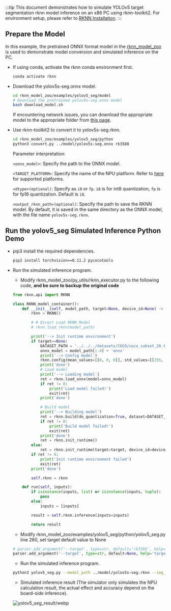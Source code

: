 :::tip
This document demonstrates how to simulate YOLOv5 target segmentation rknn model inference on an x86 PC using rknn-toolkit2. For environment setup, please refer to [RKNN Installation](./rknn_install).
:::

## Prepare the Model

In this example, the pretrained ONNX format model in the [rknn_model_zoo](https://github.com/airockchip/rknn_model_zoo) is used to demonstrate model conversion and simulated inference on the PC.

- If using conda, activate the rknn conda environment first.

  ```bash
  conda activate rknn
  ```

- Download the yolov5s-seg.onnx model.

  ```bash
  cd rknn_model_zoo/examples/yolov5_seg/model
  # Download the pretrained yolov5s-seg.onnx model
  bash download_model.sh
  ```

  If encountering network issues, you can download the appropriate model to the appropriate folder from [this page](https://github.com/airockchip/rknn_model_zoo?tab=readme-ov-file#model-support).

- Use rknn-toolkit2 to convert it to yolov5s-seg.rknn.

  ```bash
  cd rknn_model_zoo/examples/yolov5_seg/python
  python3 convert.py ../model/yolov5s-seg.onnx rk3588
  ```

  Parameter interpretation:

  `<onnx_model>`: Specify the path to the ONNX model.

  `<TARGET_PLATFORM>`: Specify the name of the NPU platform. Refer to [here](rknn_install#introduction-to-rknn) for supported platforms.

  `<dtype>(optional)`: Specify as `i8` or `fp`. `i8` is for int8 quantization, `fp` is for fp16 quantization. Default is `i8`.

  `<output_rknn_path>(optional)`: Specify the path to save the RKNN model. By default, it is saved in the same directory as the ONNX model, with the file name `yolov5s-seg.rknn`.

## Run the yolov5_seg Simulated Inference Python Demo

- pip3 install the required dependencies.

  ```bash
  pip3 install torchvision==0.11.2 pycocotools
  ```

- Run the simulated inference program.

  - Modify rknn_model_zoo/py_utils/rknn_executor.py to the following code, **and be sure to backup the original code**

  ```python
  from rknn.api import RKNN

  class RKNN_model_container():
      def __init__(self, model_path, target=None, device_id=None) -> None:
          rknn = RKNN()

          # # Direct Load RKNN Model
          # rknn.load_rknn(model_path)

          print('--> Init runtime environment')
          if target==None:
              DATASET_PATH = '../../../datasets/COCO/coco_subset_20.txt'
              onnx_model = model_path[:-4] + 'onnx'
              print('--> Config model')
              rknn.config(mean_values=[[0, 0, 0]], std_values=[[255, 255, 255]], target_platform='rk3588')
              print('done')
              # Load model
              print('--> Loading model')
              ret = rknn.load_onnx(model=onnx_model)
              if ret != 0:
                  print('Load model failed!')
                  exit(ret)
              print('done')

              # Build model
              print('--> Building model')
              ret = rknn.build(do_quantization=True, dataset=DATASET_PATH)
              if ret != 0:
                  print('Build model failed!')
                  exit(ret)
              print('done')
              ret = rknn.init_runtime()
          else:
              ret = rknn.init_runtime(target=target, device_id=device_id)
          if ret != 0:
              print('Init runtime environment failed')
              exit(ret)
          print('done')

          self.rknn = rknn

      def run(self, inputs):
          if isinstance(inputs, list) or isinstance(inputs, tuple):
              pass
          else:
              inputs = [inputs]

          result = self.rknn.inference(inputs=inputs)

          return result
  ```

  - Modify rknn_model_zoo/examples/yolov5_seg/python/yolov5_seg.py line 260, set target default value to None

  ```python
  # parser.add_argument('--target', type=str, default=‘rk3566’, help='target RKNPU platform')
  parser.add_argument('--target', type=str, default=None, help='target RKNPU platform')
  ```

  - Run the simulated inference program.

  ```bash
  python3 yolov5_seg.py --model_path ../model/yolov5s-seg.rknn --img_show
  ```

  - Simulated inference result (The simulator only simulates the NPU calculation result, the actual effect and accuracy depend on the board-side inference).

  ![yolov5_seg_result/webp](/img/general-tutorial/rknn/yolov5_seg_result.webp)
